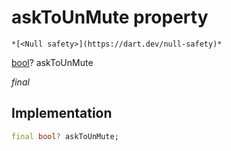 # askToUnMute property

    *[<Null safety>](https://dart.dev/null-safety)*

[bool](https://api.flutter.dev/flutter/dart-core/bool-class.html)? askToUnMute

_final_

## Implementation

```dart
final bool? askToUnMute;


```
